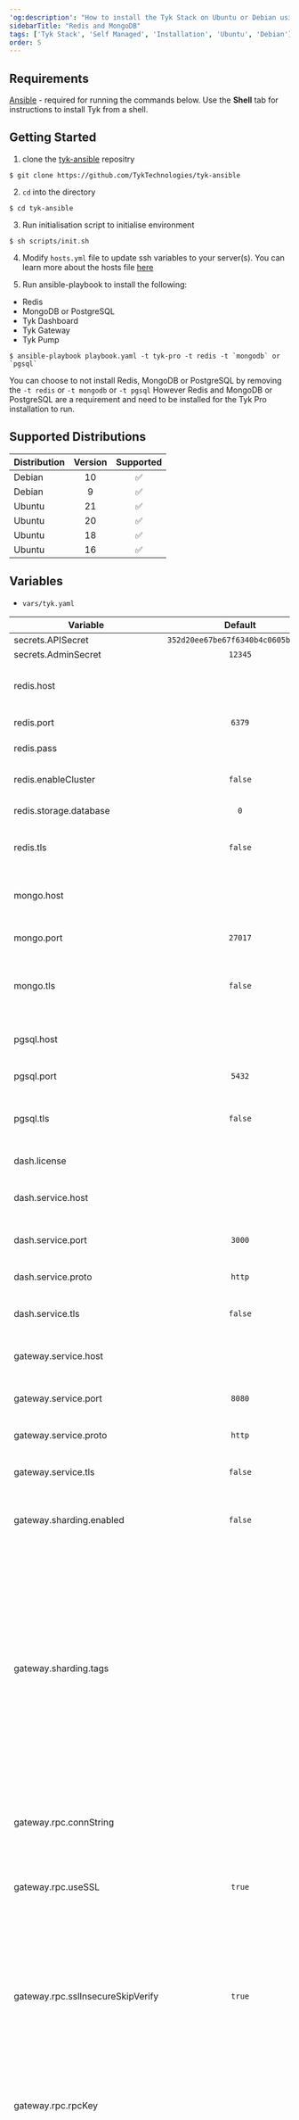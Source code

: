 ```yaml
---
'og:description': "How to install the Tyk Stack on Ubuntu or Debian using Ansible or with shell scripts"
sidebarTitle: "Redis and MongoDB"
tags: ['Tyk Stack', 'Self Managed', 'Installation', 'Ubuntu', 'Debian']
order: 5
---
```


<Tabs>
<Tab title="Ansible">

## Requirements

[Ansible](https://docs.ansible.com/ansible/latest/installation_guide/intro_installation.html) - required for running the commands below. Use the **Shell** tab for instructions to install Tyk from a shell.

## Getting Started
1. clone the [tyk-ansible](https://github.com/TykTechnologies/tyk-ansible) repositry

```console
$ git clone https://github.com/TykTechnologies/tyk-ansible
```

2. `cd` into the directory
```console
$ cd tyk-ansible
```

3. Run initialisation script to initialise environment

```console
$ sh scripts/init.sh
```

4. Modify `hosts.yml` file to update ssh variables to your server(s). You can learn more about the hosts file [here](https://docs.ansible.com/ansible/latest/user_guide/intro_inventory.html)

5. Run ansible-playbook to install the following:
- Redis
- MongoDB or PostgreSQL
- Tyk Dashboard
- Tyk Gateway
- Tyk Pump

```console
$ ansible-playbook playbook.yaml -t tyk-pro -t redis -t `mongodb` or `pgsql`
```

You can choose to not install Redis, MongoDB or PostgreSQL by removing the `-t redis` or `-t mongodb` or `-t pgsql` However Redis and MongoDB or PostgreSQL are a requirement and need to be installed for the Tyk Pro installation to run.

## Supported Distributions
| Distribution | Version | Supported |
| --------- | :---------: | :---------: |
| Debian | 10 | ✅ |
| Debian | 9 | ✅ |
| Ubuntu | 21 | ✅ |
| Ubuntu | 20 | ✅ |
| Ubuntu | 18 | ✅ |
| Ubuntu | 16 | ✅ |

## Variables
- `vars/tyk.yaml`

| Variable | Default | Comments |
| --------- | :---------: | --------- |
| secrets.APISecret | `352d20ee67be67f6340b4c0605b044b7` | API secret |
| secrets.AdminSecret | `12345` | Admin secret |
| redis.host |  | Redis server host if different than the hosts url |
| redis.port | `6379` | Redis server listening port |
| redis.pass |  | Redis server password |
| redis.enableCluster | `false` | Enable if redis is running in cluster mode |
| redis.storage.database | `0` | Redis server database |
| redis.tls | `false` | Enable if redis connection is secured with SSL |
| mongo.host |  | MongoDB server host if different than the hosts url |
| mongo.port | `27017` | MongoDB server listening port  |
| mongo.tls | `false` | Enable if mongo connection is secured with SSL |
| pgsql.host |  | PGSQL server host if different than the hosts url |
| pgsql.port | `5432` | PGSQL server listening port  |
| pgsql.tls | `false` | Enable if pgsql connection is secured with SSL |
| dash.license | | Dashboard license|
| dash.service.host | | Dashboard server host if different than the hosts url |
| dash.service.port | `3000` | Dashboard server listening port |
| dash.service.proto | `http` | Dashboard server protocol |
| dash.service.tls | `false` | Set to `true` to enable SSL connections |
| gateway.service.host | | Gateway server host if different than the hosts url |
| gateway.service.port | `8080` | Gateway server listening port |
| gateway.service.proto | `http` | Gateway server protocol |
| gateway.service.tls | `false` | Set to `true` to enable SSL connections |
| gateway.sharding.enabled | `false` | Set to `true` to enable filtering (sharding) of APIs |
| gateway.sharding.tags | | The tags to use when filtering (sharding) Tyk Gateway nodes. Tags are processed as OR operations. If you include a non-filter tag (e.g. an identifier such as `node-id-1`, this will become available to your Dashboard analytics) |
| gateway.rpc.connString | | Use this setting to add the URL for your MDCB or load balancer host |
| gateway.rpc.useSSL | `true` | Set this option to `true` to use an SSL RPC connection|
| gateway.rpc.sslInsecureSkipVerify | `true` | Set this option to `true` to allow the certificate validation (certificate chain and hostname) to be skipped. This can be useful if you use a self-signed certificate |
| gateway.rpc.rpcKey | | Your organization ID to connect to the MDCB installation |
| gateway.rpc.apiKey | | This the API key of a user used to authenticate and authorize the Gateway’s access through MDCB. The user should be a standard Dashboard user with minimal privileges so as to reduce any risk if the user is compromised. The suggested security settings are read for Real-time notifications and the remaining options set to deny |
| gateway.rpc.groupId | | This is the `zone` that this instance inhabits, e.g. the cluster/data-center the Gateway lives in. The group ID must be the same across all the Gateways of a data-center/cluster which are also sharing the same Redis instance. This ID should also be unique per cluster (otherwise another Gateway cluster can pick up your keyspace events and your cluster will get zero updates). |

- `vars/redis.yaml`

| Variable | Default | Comments |
| --------- | :---------: | --------- |
| redis_bind_interface | `0.0.0.0` | Binding address of Redis |

Read more about Redis configuration [here](https://github.com/geerlingguy/ansible-role-redis).

- `vars/mongodb.yaml`

| Variable | Default | Comments |
| --------- | :---------: | --------- |
| bind_ip | `0.0.0.0` | Binding address of MongoDB |
| mongodb_version | `4.4` | MongoDB version |

Read more about MongoDB configuration [here](https://github.com/ansible-collections/community.mongodb).

- `vars/pgsql.yaml`

| Variable | Default | Comments |
| --------- | :---------: | --------- |
| postgresql_databases[] | `[]` | Array of DBs to be created |
| postgresql_databases[].name | `tyk_analytics` | Database name |
| postgresql_users[] | `[]` | Array of users to be created |
| postgresql_users[`0`].name | `default` | User name |
| postgresql_users[`0`].password | `topsecretpassword` | User password |
| postgresql_global_config_options[] | `[]` | Postgres service config options |
| postgresql_global_config_options[`1`].option | `listen_addresses` | Listen address binding for the service |
| postgresql_global_config_options[`1`].value | `*` | Default value to listen to all addresses |
| postgresql_hba_entries[] | `[]` | Host based authenticaiton list|
| postgresql_hba_entries[`4`].type | `host` | Entry type |
| postgresql_hba_entries[`4`].database | `tyk_analytics` | Which database this entry will give access to |
| postgresql_hba_entries[`4`].user | `default` | What users this gain access from this entry |
| postgresql_hba_entries[`4`].address | `0.0.0.0/0` | What addresses this gain access from this entry |
| postgresql_hba_entries[`4`].auth_method | `md5` | What authentication method to to use for the users |

Read more about PostgreSQL configuration [here](https://github.com/geerlingguy/ansible-role-postgresql).

</Tab>
<Tab title="Shell">

## Requirements

Before installing the Tyk components in the order below, you need to first install Redis and MongoDB/SQL.

## Getting Started

<Tabs>
<Tab title="MongoDB">
#### Install MongoDB 4.0

You should follow the [online tutorial for installing MongoDb](https://docs.mongodb.com/v4.0/tutorial/install-mongodb-on-ubuntu/). We will be using version 4.0. As part of the Mongo installation you need to perform the following:

1. Import the public key
2. Create a list file
3. Reload the package database
4. Install the MongoDB packages
5. Start MongoDB
6. Check the `mongod` service is running

</Tab>
<Tab title="SQL">
#### Install SQL

You should follow the [online tutorial for installing PostgreSQL](https://www.postgresql.org/download/linux/ubuntu/). We will be using version 13. As part of the PostgreSQL installation you need to perform the following:

1. Create the file repository configuration
2. Import the repository signing key
3. Update the package lists
4. Install the PostgreSQL packages
5. Start PostgreSQL
6. Check the `postgresql` service is running

See [SQL configuration](/5.6/planning-for-production/database-settings/postgresql) for details on installing SQL in a production environment.
</Tab>
</Tabs>

### Install Redis

```console
$ sudo apt-get install -y redis-server
```

## Install Tyk Pro on Ubuntu

Installing Tyk on Ubuntu is very straightforward using our APT repositories, follow the guides and tutorials in this section to have Tyk up and running in no time.

The suggested order would be to install Tyk Dashboard, then Tyk Pump and then Tyk Gateway for a full stack.

- [Dashboard](/5.6/tyk-on-premises/debian-ubuntu/dashboard)
- [Pump](/5.6/tyk-on-premises/debian-ubuntu/analytics-pump)
- [Gateway](/5.6/tyk-on-premises/debian-ubuntu/gateway)
</Tab>
</Tabs>


<Note>
For a production environment, we recommend that the Gateway, Dashboard and Pump are installed on separate machines. If installing multiple Gateways, you should install each on a separate machine. See [Planning for Production](/5.6/planning-for-production) For more details.
</Note>

